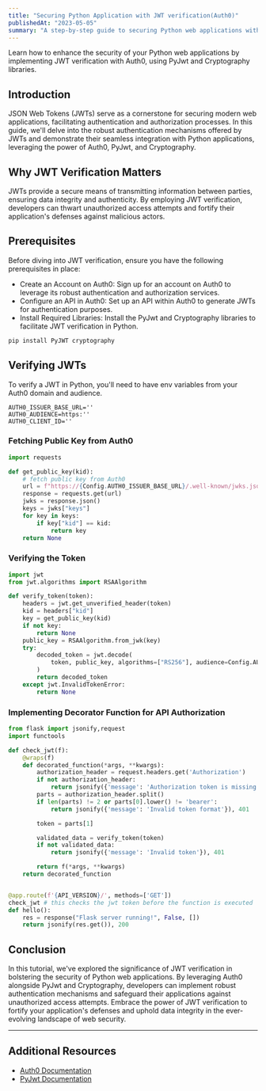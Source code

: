 ```yaml
---
title: "Securing Python Application with JWT verification(Auth0)"
publishedAt: "2023-05-05"
summary: "A step-by-step guide to securing Python web applications with JWT verification using Auth0, PyJwt, and Cryptography libraries."
---
```


Learn how to enhance the security of your Python web applications by implementing JWT verification with Auth0, using PyJwt and Cryptography libraries.

## Introduction

JSON Web Tokens (JWTs) serve as a cornerstone for securing modern web applications, facilitating authentication and authorization processes.
In this guide, we'll delve into the robust authentication mechanisms offered by JWTs and demonstrate their seamless integration with Python applications,
leveraging the power of Auth0, PyJwt, and Cryptography.

## Why JWT Verification Matters

JWTs provide a secure means of transmitting information between parties,
ensuring data integrity and authenticity. By employing JWT verification,
developers can thwart unauthorized access attempts and fortify their application's defenses against malicious actors.

## Prerequisites

Before diving into JWT verification, ensure you have the following prerequisites in place:

- Create an Account on Auth0: Sign up for an account on Auth0 to leverage its robust authentication and authorization services.
- Configure an API in Auth0: Set up an API within Auth0 to generate JWTs for authentication purposes.
- Install Required Libraries: Install the PyJwt and Cryptography libraries to facilitate JWT verification in Python.

```python
pip install PyJWT cryptography
```

## Verifying JWTs

To verify a JWT in Python, you'll need to have env variables from your Auth0 domain and audience.

```.env
AUTH0_ISSUER_BASE_URL=''
AUTH0_AUDIENCE=https:''
AUTH0_CLIENT_ID=''
```

### Fetching Public Key from Auth0

```python
import requests

def get_public_key(kid):
    # fetch public key from Auth0
    url = f"https://{Config.AUTH0_ISSUER_BASE_URL}/.well-known/jwks.json"
    response = requests.get(url)
    jwks = response.json()
    keys = jwks["keys"]
    for key in keys:
        if key["kid"] == kid:
            return key
    return None
```

### Verifying the Token

```python
import jwt
from jwt.algorithms import RSAAlgorithm

def verify_token(token):
    headers = jwt.get_unverified_header(token)
    kid = headers["kid"]
    key = get_public_key(kid)
    if not key:
        return None
    public_key = RSAAlgorithm.from_jwk(key)
    try:
        decoded_token = jwt.decode(
            token, public_key, algorithms=["RS256"], audience=Config.AUTH0_AUDIENCE
        )
        return decoded_token
    except jwt.InvalidTokenError:
        return None
```

### Implementing Decorator Function for API Authorization

```python
from flask import jsonify,request
import functools

def check_jwt(f):
    @wraps(f)
    def decorated_function(*args, **kwargs):
        authorization_header = request.headers.get('Authorization')
        if not authorization_header:
            return jsonify({'message': 'Authorization token is missing'}), 401
        parts = authorization_header.split()
        if len(parts) != 2 or parts[0].lower() != 'bearer':
            return jsonify({'message': 'Invalid token format'}), 401

        token = parts[1]

        validated_data = verify_token(token)
        if not validated_data:
            return jsonify({'message': 'Invalid token'}), 401

        return f(*args, **kwargs)
    return decorated_function


@app.route(f'{API_VERSION}/', methods=['GET'])
check_jwt # this checks the jwt token before the function is executed
def hello():
    res = response("Flask server running!", False, [])
    return jsonify(res.get()), 200

```

## Conclusion

In this tutorial, we've explored the significance of JWT verification in bolstering the security of Python web applications.
By leveraging Auth0 alongside PyJwt and Cryptography, developers can implement robust authentication mechanisms and safeguard their applications against unauthorized access attempts.
Embrace the power of JWT verification to fortify your application's defenses and uphold data integrity in the ever-evolving landscape of web security.

---

## Additional Resources

- [Auth0 Documentation](https://auth0.com/docs/secure/tokens/json-web-tokens/validate-json-web-tokens)
- [PyJwt Documentation](https://pyjwt.readthedocs.io/en/stable/)
